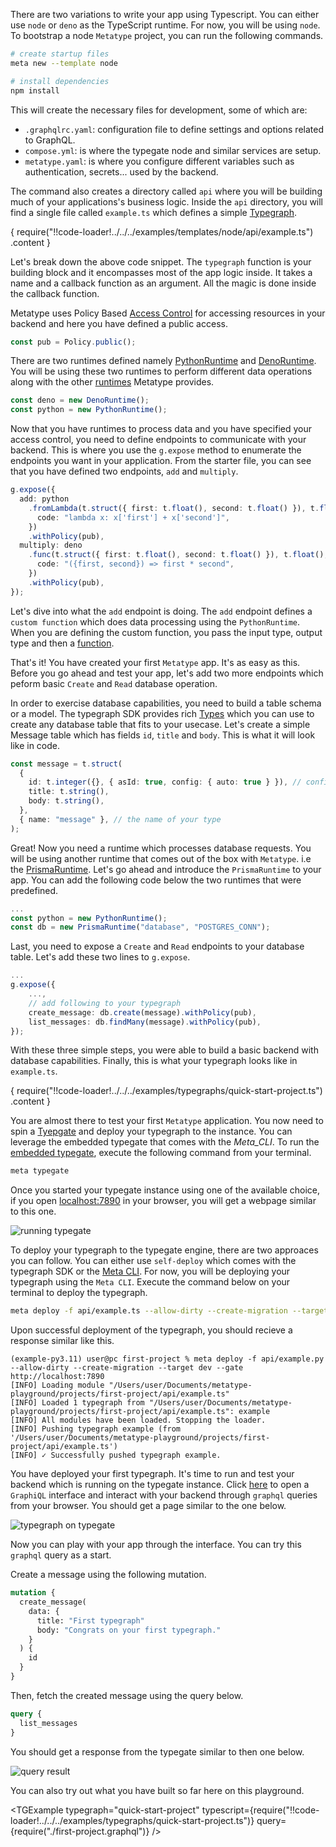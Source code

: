 
There are two variations to write your app using Typescript. You can either use `node` or `deno` as the TypeScript runtime. For now, you will be using `node`. To bootstrap a node `Metatype` project, you can run the following commands.

```bash
# create startup files
meta new --template node

# install dependencies
npm install
```

This will create the necessary files for development, some of which are:

- `.graphqlrc.yaml`: configuration file to define settings and options related to GraphQL.
- `compose.yml`: is where the typegate node and similar services are setup.
- `metatype.yaml`: is where you configure different variables such as authentication, secrets... used by the backend.

The command also creates a directory called `api` where you will be building much of your applications's business logic. Inside the `api` directory, you will find a single file called `example.ts` which defines a simple [Typegraph](/docs/reference/typegraph).

<CodeBlock language="typescript">
  {
    require("!!code-loader!../../../examples/templates/node/api/example.ts")
      .content
  }
</CodeBlock>

Let's break down the above code snippet. The `typegraph` function is your building block and it encompasses most of the app logic inside. It takes a name and a callback function as an argument. All the magic is done inside the callback function.

Metatype uses Policy Based [Access Control](/docs/reference/policies) for accessing resources in your backend and here you have defined a public access.

```typescript
const pub = Policy.public();
```

There are two runtimes defined namely [PythonRuntime](/docs/reference/runtimes/python) and [DenoRuntime](/docs/reference/runtimes/deno). You will be using these two runtimes to perform different data operations along with the other [runtimes](/docs/reference/runtimes) Metatype provides.

```typescript
const deno = new DenoRuntime();
const python = new PythonRuntime();
```

Now that you have runtimes to process data and you have specified your access control, you need to define endpoints to communicate with your backend. This is where you use the `g.expose` method to enumerate the endpoints you want in your application. From the starter file, you can see that you have defined two endpoints, `add` and `multiply`.

```typescript
g.expose({
  add: python
    .fromLambda(t.struct({ first: t.float(), second: t.float() }), t.float(), {
      code: "lambda x: x['first'] + x['second']",
    })
    .withPolicy(pub),
  multiply: deno
    .func(t.struct({ first: t.float(), second: t.float() }), t.float(), {
      code: "({first, second}) => first * second",
    })
    .withPolicy(pub),
});
```

Let's dive into what the `add` endpoint is doing. The `add` endpoint defines a `custom function` which does data processing using the `PythonRuntime`. When you are defining the custom function, you pass the input type, output type and then a [function](/docs/concepts/mental-model#functions).

That's it! You have created your first `Metatype` app. It's as easy as this. Before you go ahead and test your app, let's add two more endpoints which peform basic `Create` and `Read` database operation.

In order to exercise database capabilities, you need to build a table schema or a model. The typegraph SDK provides rich [Types](/docs/reference/types) which you can use to create any database table that fits to your usecase. Let's create a simple Message table which has fields `id`, `title` and `body`. This is what it will look like in code.

```typescript
const message = t.struct(
  {
    id: t.integer({}, { asId: true, config: { auto: true } }), // configuring your primary key
    title: t.string(),
    body: t.string(),
  },
  { name: "message" }, // the name of your type
);
```

Great! Now you need a runtime which processes database requests. You will be using another runtime that comes out of the box with `Metatype`. i.e the [PrismaRuntime](/docs/reference/runtimes/prisma). Let's go ahead and introduce the `PrismaRuntime` to your app. You can add the following code below the two runtimes that were predefined.

```typescript
...
const python = new PythonRuntime();
const db = new PrismaRuntime("database", "POSTGRES_CONN");
```

Last, you need to expose a `Create` and `Read` endpoints to your database table. Let's add these two lines to `g.expose`.

```typescript
...
g.expose({
    ...,
    // add following to your typegraph
    create_message: db.create(message).withPolicy(pub),
    list_messages: db.findMany(message).withPolicy(pub),
});
```

With these three simple steps, you were able to build a basic backend with database capabilities. Finally, this is what your typegraph looks like in `example.ts`.

<CodeBlock language="typescript">
  {
    require("!!code-loader!../../../examples/typegraphs/quick-start-project.ts")
      .content
  }
</CodeBlock>

You are almost there to test your first `Metatype` application. You now need to spin a [Tyepgate](/docs/reference/typegate) and deploy your typegraph to the instance. You can leverage the embedded typegate that comes with the _Meta_CLI_. To run the [embedded typegate](/docs/reference/meta-cli/embedded-typegate), execute the following command from your terminal.

```bash
meta typegate
```

Once you started your typegate instance using one of the available choice, if you open [localhost:7890](http://localhost:7890) in your browser, you will get a webpage similar to this one.

<img src="/images/tutorial/running-typegate.png" alt="running typegate" />

To deploy your typegraph to the typegate engine, there are two approaces you can follow. You can either use `self-deploy` which comes with the typegraph SDK or the [Meta CLI](/docs/reference/meta-cli). For now, you will be deploying your typegraph using the `Meta CLI`. Execute the command below on your terminal to deploy the typegraph.

```bash
meta deploy -f api/example.ts --allow-dirty --create-migration --target dev --gate http://localhost:7890
```

Upon successful deployment of the typegraph, you should recieve a response similar like this.

```console
(example-py3.11) user@pc first-project % meta deploy -f api/example.py --allow-dirty --create-migration --target dev --gate http://localhost:7890
[INFO] Loading module "/Users/user/Documents/metatype-playground/projects/first-project/api/example.ts"
[INFO] Loaded 1 typegraph from "/Users/user/Documents/metatype-playground/projects/first-project/api/example.ts": example
[INFO] All modules have been loaded. Stopping the loader.
[INFO] Pushing typegraph example (from '/Users/user/Documents/metatype-playground/projects/first-project/api/example.ts')
[INFO] ✓ Successfully pushed typegraph example.
```

You have deployed your first typegraph. It's time to run and test your backend which is running on the typegate instance. Click [here](http://localhost:7890/example) to open a `GraphiQL` interface and interact with your backend through `graphql` queries from your browser. You should get a page similar to the one below.

<img src="/images/tutorial/tg-on-typegate.png" alt="typegraph on typegate" />

Now you can play with your app through the interface. You can try this `graphql` query as a start.

Create a message using the following mutation.

```graphql
mutation {
  create_message(
    data: {
      title: "First typegraph"
      body: "Congrats on your first typegraph."
    }
  ) {
    id
  }
}
```

Then, fetch the created message using the query below.

```graphql
query {
  list_messages
}
```

You should get a response from the typegate similar to then one below.

<img src="/images/tutorial/query-result.png" alt="query result" />

You can also try out what you have built so far here on this playground.

<TGExample
  typegraph="quick-start-project"
  typescript={require("!!code-loader!../../../examples/typegraphs/quick-start-project.ts")}
  query={require("./first-project.graphql")}
/>
